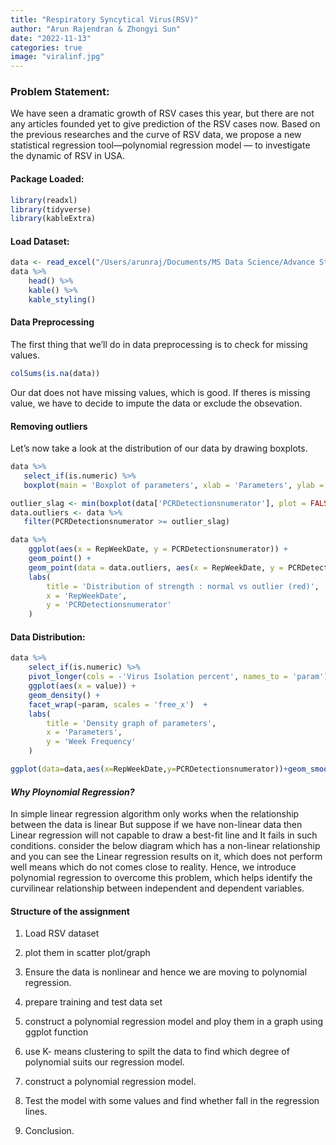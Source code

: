 ```yaml
---
title: "Respiratory Syncytical Virus(RSV)"
author: "Arun Rajendran & Zhongyi Sun"
date: "2022-11-13"
categories: true
image: "viralinf.jpg"
---
```


### Problem Statement:

We have seen a dramatic growth of RSV cases this year, but there are not any articles founded yet to give prediction of the RSV cases now. Based on the previous researches and the curve of RSV data, we propose a new statistical regression tool---polynomial regression model --- to investigate the dynamic of RSV in USA.

#### Package Loaded:

```r
library(readxl)
library(tidyverse)
library(kableExtra)
```

#### Load Dataset:

```r
data <- read_excel("/Users/arunraj/Documents/MS Data Science/Advance Statistical Modeling/Week1-Project/PolynomialRegressionArNa/NinaCode/RSVProject/RSVproject2022/RSV Data for the US.xlsx")
data %>% 
    head() %>% 
    kable() %>% 
    kable_styling()

```

#### Data Preprocessing

The first thing that we'll do in data preprocessing is to check for missing values.

```r
colSums(is.na(data))
```

Our dat does not have missing values, which is good. If theres is missing value, we have to decide to impute the data or exclude the obsevation.

#### Removing outliers

Let's now take a look at the distribution of our data by drawing boxplots.

```r
data %>% 
   select_if(is.numeric) %>% 
   boxplot(main = 'Boxplot of parameters', xlab = 'Parameters', ylab = 'RepWeekDate')
```

```r
outlier_slag <- min(boxplot(data['PCRDetectionsnumerator'], plot = FALSE)$out)
data.outliers <- data %>% 
   filter(PCRDetectionsnumerator >= outlier_slag)
```

```r
data %>% 
    ggplot(aes(x = RepWeekDate, y = PCRDetectionsnumerator)) +
    geom_point() + 
    geom_point(data = data.outliers, aes(x = RepWeekDate, y = PCRDetectionsnumerator), col = 'red') + 
    labs(
        title = 'Distribution of strength : normal vs outlier (red)',
        x = 'RepWeekDate',
        y = 'PCRDetectionsnumerator'
    )
```

#### Data Distribution:

```r
data %>% 
    select_if(is.numeric) %>% 
    pivot_longer(cols = -'Virus Isolation percent', names_to = 'param') %>% 
    ggplot(aes(x = value)) +
    geom_density() +
    facet_wrap(~param, scales = 'free_x')  +
    labs(
        title = 'Density graph of parameters',
        x = 'Parameters',
        y = 'Week Frequency'
    )
```

```r
ggplot(data=data,aes(x=RepWeekDate,y=PCRDetectionsnumerator))+geom_smooth()
```

#### *Why Ploynomial Regression?*

In simple linear regression algorithm only works when the relationship between the data is linear But suppose if we have non-linear data then Linear regression will not capable to draw a best-fit line and It fails in such conditions. consider the below diagram which has a non-linear relationship and you can see the Linear regression results on it, which does not perform well means which do not comes close to reality. Hence, we introduce polynomial regression to overcome this problem, which helps identify the curvilinear relationship between independent and dependent variables.

#### Structure of the assignment

1.  Load RSV dataset

2.  plot them in scatter plot/graph

3.  Ensure the data is nonlinear and hence we are moving to polynomial regression.

4.  prepare training and test data set

5.  construct a polynomial regression model and ploy them in a graph using ggplot function

6.  use K- means clustering to spilt the data to find which degree of polynomial suits our regression model.

7.  construct a polynomial regression model.

8.  Test the model with some values and find whether fall in the regression lines.

9.  Conclusion.

#### 
